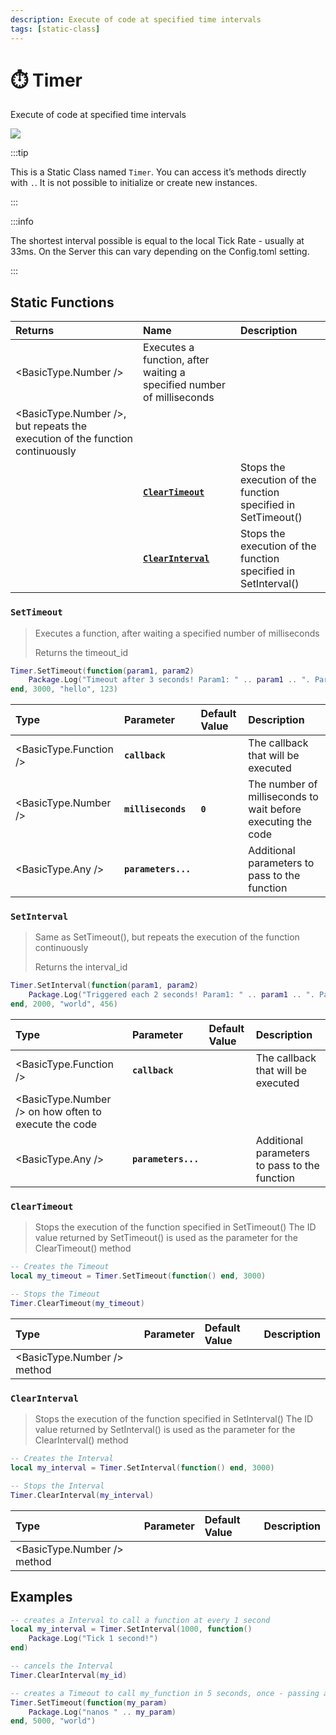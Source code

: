 ```yaml
---
description: Execute of code at specified time intervals
tags: [static-class]
---
```


# ⏱️ Timer

Execute of code at specified time intervals


![](/img/docs/stopwatch.png)

:::tip

This is a Static Class named `Timer`. You can access it’s methods directly with `.`. It is not possible to initialize or create new instances.

:::

:::info

The shortest interval possible is equal to the local Tick Rate - usually at 33ms. On the Server this can vary depending on the Config.toml setting.

:::

## Static Functions

| Returns | Name | Description |
| :--- | :--- | :--- |
| <BasicType.Number /> | Executes a function, after waiting a specified number of milliseconds |
| <BasicType.Number />, but repeats the execution of the function continuously |
|  | [**`ClearTimeout`**](timer#cleartimeout) | Stops the execution of the function specified in SetTimeout\(\) |
|  | [**`ClearInterval`**](timer#clearinterval) | Stops the execution of the function specified in SetInterval\(\) |

### `SetTimeout`

> Executes a function, after waiting a specified number of milliseconds
>
> Returns the timeout\_id


```lua
Timer.SetTimeout(function(param1, param2)
    Package.Log("Timeout after 3 seconds! Param1: " .. param1 .. ". Param2: " .. param2)
end, 3000, "hello", 123)
```

| Type | Parameter | Default Value | Description |
| :--- | :--- | :--- | :--- |
| <BasicType.Function /> | **`callback`** |  | The callback that will be executed |
| <BasicType.Number /> | **`milliseconds`** | **`0`** | The number of milliseconds to wait before executing the code |
| <BasicType.Any /> | **`parameters...`** |  | Additional parameters to pass to the function |

### `SetInterval`

> Same as SetTimeout\(\), but repeats the execution of the function continuously
>
> Returns the interval\_id


```lua
Timer.SetInterval(function(param1, param2)
    Package.Log("Triggered each 2 seconds! Param1: " .. param1 .. ". Param2: " .. param2)
end, 2000, "world", 456)
```

| Type | Parameter | Default Value | Description |
| :--- | :--- | :--- | :--- |
| <BasicType.Function /> | **`callback`** |  | The callback that will be executed |
| <BasicType.Number /> on how often to execute the code |
| <BasicType.Any /> | **`parameters...`** |  | Additional parameters to pass to the function |

### `ClearTimeout`

> Stops the execution of the function specified in SetTimeout\(\) The ID value returned by SetTimeout\(\) is used as the parameter for the ClearTimeout\(\) method


```lua
-- Creates the Timeout
local my_timeout = Timer.SetTimeout(function() end, 3000)

-- Stops the Timeout
Timer.ClearTimeout(my_timeout)
```

| Type | Parameter | Default Value | Description |
| :--- | :--- | :--- | :--- |
| <BasicType.Number /> method |

### `ClearInterval`

> Stops the execution of the function specified in SetInterval\(\) The ID value returned by SetInterval\(\) is used as the parameter for the ClearInterval\(\) method


```lua
-- Creates the Interval
local my_interval = Timer.SetInterval(function() end, 3000)

-- Stops the Interval
Timer.ClearInterval(my_interval)
```

| Type | Parameter | Default Value | Description |
| :--- | :--- | :--- | :--- |
| <BasicType.Number /> method |

## Examples


```lua
-- creates a Interval to call a function at every 1 second
local my_interval = Timer.SetInterval(1000, function()
    Package.Log("Tick 1 second!")
end)

-- cancels the Interval
Timer.ClearInterval(my_id)

-- creates a Timeout to call my_function in 5 seconds, once - passing a parameter
Timer.SetTimeout(function(my_param)
    Package.Log("nanos " .. my_param)
end, 5000, "world")
```

